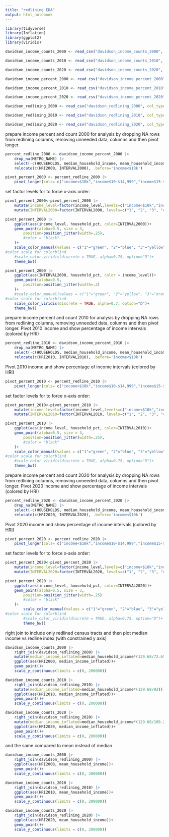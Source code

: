 ```yaml
---
title: "redlining EDA"
output: html_notebook
---
```

```r
library(tidyverse)
library(Inflation)
library(ggplot2)
library(viridis)
```

```r
davidson_income_counts_2000 <- read_csv("davidson_income_counts_2000", col_types = cols(.default="d", GEO_ID="c", NAME="c"))
```


```r
davidson_income_counts_2010 <- read_csv("davidson_income_counts_2010", col_types = cols(.default="d", GEO_ID="c", NAME="c"))
```


```r
davidson_income_counts_2020 <- read_csv("davidson_income_counts_2020", col_types = cols(.default="d", GEO_ID="c", NAME="c"))
```


```r
davidson_income_percent_2000 <- read_csv("davidson_income_percent_2000", col_types = cols(.default="d", GEO_ID="c", NAME="c", CBSA10="c", METRO_NAME="c"))
```


```r
davidson_income_percent_2010 <- read_csv("davidson_income_percent_2010", col_types = cols(.default="d", GEO_ID="c", NAME="c", CBSA10="c", METRO_NAME="c"))
```


```r
davidson_income_percent_2020 <- read_csv("davidson_income_percent_2020", col_types = cols(.default="d", GEO_ID="c", NAME="c", CBSA10="c", METRO_NAME="c"))
```


```r
davidson_redlining_2000 <- read_csv("davidson_redlining_2000", col_types = cols(.default="c", HRI2000="d", INTERVAL2000="d"))
```


```r
davidson_redlining_2010 <- read_csv("davidson_redlining_2010", col_types = cols(.default="c", HRI2010="d", INTERVAL2010="d"))
```


```r
davidson_redlining_2020 <- read_csv("davidson_redlining_2020", col_types = cols(.default="c", HRI2020="d", INTERVAL2020="d"))

```

prepare income percent and count 2000 for analysis by dropping NA rows from redlining columns, removing unneeded data, columns and then pivot longer.
```r
percent_redline_2000 <- davidson_income_percent_2000 |>
    drop_na(METRO_NAME) |> 
    select(-c(HOUSEHOLDS, median_household_income, mean_household_income, METRO_NAME, CBSA10)) |> 
    relocate(c(HRI2000, INTERVAL2000), .before='income<$10k')
```


```r
pivot_percent_2000 <- percent_redline_2000 |> 
    pivot_longer(cols= c("income<$10k","income$10-$14,999","income$15-$24,999","income$25-$34,999","income$35-$49,999", "income$50-$74,999","income$75-$99,999","income$100-$149,999","income$150-$199,999","income>$200") ,names_to = "income_level", values_to = "household_pct")
```
set factor levels for to force x-axis order:
```r
pivot_percent_2000<-pivot_percent_2000 |> 
    mutate(income_level=factor(income_level,levels=c("income<$10k","income$10-$14,999","income$15-$24,999","income$25-$34,999","income$35-$49,999", "income$50-$74,999","income$75-$99,999","income$100-$149,999","income$150-$199,999","income>$200"))) |> 
    mutate(INTERVAL2000=factor(INTERVAL2000, levels=c("1", "2", "3", "4")))
```


```r
pivot_percent_2000 |> 
    ggplot(aes(income_level, household_pct, color=INTERVAL2000))+
    geom_point(alpha=0.5, size = 3,
        position=position_jitter(width=.25),
        #color = "black"
    )+
    scale_color_manual(values = c("1"="green", "2"="blue", "3"="yellow", "4"="red"))+
#color scale for colorblind    
    #scale_color_viridis(discrete = TRUE, alpha=0.75, option="D")+
    theme_bw()
```
```r
pivot_percent_2000 |> 
    ggplot(aes(INTERVAL2000, household_pct, color = income_level))+
    geom_point(alpha=0.5,
        position=position_jitter(width=.2)
    )+
    #scale_color_manual(values = c("1"="green", "2"="yellow", "3"="orange", "4"="red"))+
#color scale for colorblind    
    scale_color_viridis(discrete = TRUE, alpha=0.7, option="D")+
    theme_bw()
```

prepare income percent and count 2010 for analysis by dropping NA rows from redlining columns, removing unneeded data, columns and then pivot longer. Pivot 2010 income and show percentage of income intervals (colored by HRI)
```r
percent_redline_2010 <- davidson_income_percent_2010 |>
    drop_na(METRO_NAME) |> 
    select(-c(HOUSEHOLDS, median_household_income, mean_household_income, METRO_NAME, CBSA10)) |> 
    relocate(c(HRI2010, INTERVAL2010), .before='income<$10k')
```
Pivot 2010 income and show percentage of income intervals (colored by HRI)
```r
pivot_percent_2010 <- percent_redline_2010 |> 
    pivot_longer(cols= c("income<$10k","income$10-$14,999","income$15-$24,999","income$25-$34,999","income$35-$49,999", "income$50-$74,999","income$75-$99,999","income$100-$149,999","income$150-$199,999","income>$200") ,names_to = "income_level", values_to = "household_pct")
```
set factor levels for to force x-axis order:
```r
pivot_percent_2010<-pivot_percent_2010 |> 
    mutate(income_level=factor(income_level,levels=c("income<$10k","income$10-$14,999","income$15-$24,999","income$25-$34,999","income$35-$49,999", "income$50-$74,999","income$75-$99,999","income$100-$149,999","income$150-$199,999","income>$200"))) |> 
    mutate(INTERVAL2010=factor(INTERVAL2010, levels=c("1", "2", "3", "4")))
```


```r
pivot_percent_2010 |> 
    ggplot(aes(income_level, household_pct, color=INTERVAL2010))+
    geom_point(alpha=0.5, size = 3,
        position=position_jitter(width=.25),
        #color = "black"
    )+
    scale_color_manual(values = c("1"="green", "2"="blue", "3"="yellow", "4"="red"))+
#color scale for colorblind    
    #scale_color_viridis(discrete = TRUE, alpha=0.75, option="D")+
    theme_bw()
```
prepare income percent and count 2020 for analysis by dropping NA rows from redlining columns, removing unneeded data, columns and then pivot longer. Pivot 2020 income and show percentage of income intervals (colored by HRI)
```r
percent_redline_2020 <- davidson_income_percent_2020 |>
    drop_na(METRO_NAME) |> 
    select(-c(HOUSEHOLDS, median_household_income, mean_household_income, METRO_NAME, CBSA10)) |> 
    relocate(c(HRI2020, INTERVAL2020), .before='income<$10k')
```
Pivot 2020 income and show percentage of income intervals (colored by HRI)
```r
pivot_percent_2020 <- percent_redline_2020 |> 
    pivot_longer(cols= c("income<$10k","income$10-$14,999","income$15-$24,999","income$25-$34,999","income$35-$49,999", "income$50-$74,999","income$75-$99,999","income$100-$149,999","income$150-$199,999","income>$200") ,names_to = "income_level", values_to = "household_pct")
```
set factor levels for to force x-axis order:
```r
pivot_percent_2020<-pivot_percent_2020 |> 
    mutate(income_level=factor(income_level,levels=c("income<$10k","income$10-$14,999","income$15-$24,999","income$25-$34,999","income$35-$49,999", "income$50-$74,999","income$75-$99,999","income$100-$149,999","income$150-$199,999","income>$200"))) |> 
    mutate(INTERVAL2020=factor(INTERVAL2020, levels=c("1", "2", "3", "4")))
```


```r
pivot_percent_2020 |> 
    ggplot(aes(income_level, household_pct, color=INTERVAL2020))+
    geom_point(alpha=0.5, size = 3,
        position=position_jitter(width=.25)
        #color = "black"
    )+
        scale_color_manual(values = c("1"="green", "2"="blue", "3"="yellow", "4"="red"))+
#color scale for colorblind    
        #scale_color_viridis(discrete = TRUE, alpha=0.75, option="D")+
        theme_bw()
```

right join to include only redlined census tracts and then plot median income vs redline index (with constrained y axis)
```r
davidson_income_counts_2000 |> 
    right_join(davidson_redlining_2000) |>
    mutate(median_income_inflated=median_household_income*(129.68/72.65)) |> 
    ggplot(aes(HRI2000, median_income_inflated))+
    geom_point()+
    scale_y_continuous(limits = c(0, 200000))

```
```r
davidson_income_counts_2010 |> 
    right_join(davidson_redlining_2010) |>
    mutate(median_income_inflated=median_household_income*(129.68/92)) |> 
    ggplot(aes(HRI2010, median_income_inflated))+
    geom_point()+
    scale_y_continuous(limits = c(0, 200000))

```

```r
davidson_income_counts_2020 |> 
    right_join(davidson_redlining_2020) |>
    mutate(median_income_inflated=median_household_income*(129.68/109.20)) |> 
    ggplot(aes(HRI2020, median_income_inflated))+
    geom_point()+
    scale_y_continuous(limits = c(0, 200000))
```
and the same compared to mean instead of median
```r
davidson_income_counts_2000 |> 
    right_join(davidson_redlining_2000) |>
    ggplot(aes(HRI2000, mean_household_income))+
    geom_point()+
    scale_y_continuous(limits = c(0, 200000))
```
```r
davidson_income_counts_2010 |> 
    right_join(davidson_redlining_2010) |>
    ggplot(aes(HRI2010, mean_household_income))+
    geom_point()+
    scale_y_continuous(limits = c(0, 200000))
```

```r
davidson_income_counts_2020 |> 
    right_join(davidson_redlining_2020) |>
    ggplot(aes(HRI2020, mean_household_income))+
    geom_point()+
    scale_y_continuous(limits = c(0, 200000))
```


